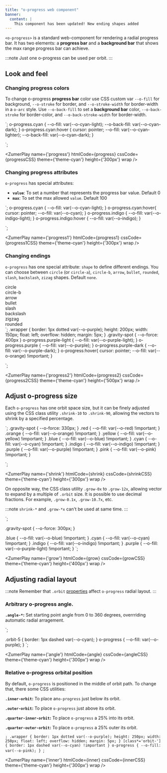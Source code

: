 ```yaml
---
title: "o-progress web component"
banner: 
  content: |
    This component has been updated! New ending shapes added
---
```



`<o-progress>` is a standard web-component for rendering a radial progress bar. It has two elements: a **progress bar** and a **background bar** that shows the max range progress bar can achieve.

:::note
Just one o-progress can be used per orbit.
:::

## Look and feel

### Changing progress colors
To change o-progress **progress bar** color use CSS custom var `--o-fill` for background, `--o-stroke` for border, and  `--o-stroke-width` for border-width in a `o-arc` style. Use `--o-back-fill` to set a **background bar** color, `--o-back-stroke` for border-color, and   `--o-back-stroke-width` for border-width.


<div class="bigbang">
  <div class="gravity-spot">
    <div class="orbit-5">
      <o-progress value="73" class="cyan"></o-progress>
  </div>
</div>
`;
o-progress.cyan {
--o-fill: var(--o-cyan-light);
--o-back-fill: var(--o-cyan-dark);
}
o-progress.cyan:hover {
cursor: pointer;
--o-fill: var(--o-cyan-lighter);
--o-back-fill: var(--o-cyan-dark);
}


`;

<ZumerPlay name={'progress'}   htmlCode={progress} cssCode={progressCSS} theme={'theme-cyan'} height={'300px'} wrap />


### Changing progress attributes
`o-progress` has special attributes: 
  - **`value`**: To set a number that represents the progress bar value. Default 0
  - **`max`**: To set the max allowed `value`. Default 100

<div class="bigbang">
  <div class="gravity-spot">
    <div class="orbit-3">
      <o-progress value="25" class="cyan"></o-progress>
    </div>
    <div class="orbit-5">
      <o-progress value="50" max="80" class="indigo"></o-progress>
    </div>
</div>
`;
o-progress.cyan {
--o-fill: var(--o-cyan-light);
}
o-progress.cyan:hover{
cursor: pointer;
--o-fill: var(--o-cyan);
}
o-progress.indigo {
--o-fill: var(--o-indigo-light);
}
o-progress.indigo:hover {
--o-fill: var(--o-indigo);
}

`;

<ZumerPlay name={'progress1'}   htmlCode={progress1} cssCode={progress1CSS} theme={'theme-cyan'} height={'300px'} wrap />

### Changing endings

`o-progress` has one special attribute: `shape` to define different endings. You can choose between `circle` (or `circle-a`), `circle-b`, `arrow`, `bullet`, `rounded`, `slash`, `backslash`, `zizag` shapes. Default `none`. 


<div class="wrapper">
  <div class="bigbang">
    <div class="gravity-spot">
      <div class="orbit-3">
        circle
        <o-progress value="100" class="grow-0.1x purple-light" shape="circle"></o-progress>
      </div>
    </div>
  </div>
</div>
<div class="wrapper">
  <div class="bigbang">
    <div class="gravity-spot">
      <div class="orbit-3">
        circle-b
        <o-progress value="100" class="grow-0.1x purple-light" shape="circle-b"></o-progress>
      </div>
    </div>
  </div>
</div>
<div class="wrapper">
  <div class="bigbang">
    <div class="gravity-spot">
      <div class="orbit-3">
        arrow
        <o-progress value="60" class="grow-0.1x purple-light" shape="arrow"></o-progress>
      </div>
    </div>
  </div>
</div>
<div class="wrapper">
  <div class="bigbang">
    <div class="gravity-spot">
      <div class="orbit-3">
        bullet
        <o-progress value="60" class="grow-0.1x purple-light" shape="bullet"></o-progress>
      </div>
    </div>
  </div>
</div>
<div class="wrapper">
  <div class="bigbang">
    <div class="gravity-spot">
      <div class="orbit-3">
        slash
        <o-progress value="60" class="grow-0.1x purple-light" shape="slash"></o-progress>
      </div>
    </div>
  </div>
</div>
<div class="wrapper">
  <div class="bigbang">
    <div class="gravity-spot">
      <div class="orbit-3">
        backslash
        <o-progress value="60" class="grow-0.1x purple-light" shape="backslash"></o-progress>
      </div>
    </div>
  </div>
</div>
<div class="wrapper">
  <div class="bigbang">
    <div class="gravity-spot">
      <div class="orbit-3">
        zigzag
        <o-progress value="60" class="grow-0.1x purple-light" shape="zigzag"></o-progress>
      </div>
    </div>
  </div>
</div>
<div class="wrapper">
  <div class="bigbang">
    <div class="gravity-spot">
      <div class="orbit-3">
        rounded
        <o-progress value="60" class="grow-0.1x purple-light" shape="rounded"></o-progress>
      </div>
    </div>
  </div>
</div>
`;
.wrapper {
border: 1px dotted var(--o-purple);
height: 200px;
width: 150px;
float: left;
overflow: hidden;
margin: 5px;
}
.gravity-spot {
--o-force: 400px
}
o-progress.purple-light {
--o-fill: var(--o-purple-light);
}
o-progress.purple {
--o-fill: var(--o-purple);
}
o-progress.purple-dark {
--o-fill: var(--o-purple-dark);
}
o-progress:hover{
cursor: pointer;
--o-fill: var(--o-orange) !important;
}

`;

<ZumerPlay name={'progress2'}   htmlCode={progress2} cssCode={progress2CSS} theme={'theme-cyan'} height={'500px'} wrap />


## Adjust o-progress size

Each `o-progress` has one orbit space size, but it can be finely adjusted using the CSS class utility `.shrink-10` to `.shrink-90`, allowing the vectors to shrink by a specified percentage. 


<div class="bigbang">
  <div class="gravity-spot">
    <div class="orbit-1">
      <o-progress value="10" class="shrink-90 red"></o-progress>
    </div>
    <div class="orbit-2">
      <o-progress value="20" class="shrink-80 orange"></o-progress>
    </div>
    <div class="orbit-3">  
      <o-progress value="30" class="shrink-70 yellow"></o-progress>
    </div>    
    <div class="orbit-4">  
      <o-progress value="40" class="shrink-70 green"></o-progress>
    </div>        
    <div class="orbit-5">  
      <o-progress value="60" class="shrink-60 cyan"></o-progress>
    </div>    
    <div class="orbit-6">  
      <o-progress value="70" class="shrink-50 blue"></o-progress>
    </div>    
    <div class="orbit-7">  
      <o-progress value="80" class="shrink-40 indigo"></o-progress>
    </div>    
    <div class="orbit-8">  
      <o-progress value="90" class="shrink-30 purple"></o-progress>
    </div>    
    <div class="orbit-9">  
      <o-progress value="100" class="shrink-20 pink"></o-progress>
    </div>    
  </div>
</div>
`;
.gravity-spot {
  --o-force: 330px;
}
.red {
  --o-fill: var(--o-red) !important;
}
.orange {
  --o-fill: var(--o-orange) !important;
}
.yellow {
  --o-fill: var(--o-yellow) !important;
}
.blue {
  --o-fill: var(--o-blue) !important;
}
.cyan {
  --o-fill: var(--o-cyan) !important;
}
.indigo {
  --o-fill: var(--o-indigo) !important;
}
.purple {
  --o-fill: var(--o-purple) !important;
}
.pink {
  --o-fill: var(--o-pink) !important;
}


`;

<ZumerPlay name={'shrink'}   htmlCode={shrink} cssCode={shrinkCSS} theme={'theme-cyan'} height={'300px'} wrap />


On opposite way, the CSS class utility `.grow-0x` to `.grow-12x`, allowing vector to expand by a multiple of `.orbit` size. It is possible to use decimal fractions. For example,  `.grow-0.1x`,  `.grow-10.7x`, etc.

:::note
`shrink-*` and `.grow-*x` can't be used at same time.
:::


<div class="bigbang">
  <div class="gravity-spot">
    <div class="orbit-8">  
      <o-progress value="80" class="grow-6x indigo"></o-progress>
    </div> 
    <div class="orbit-7">  
      <o-progress value="70" class="grow-5x blue"></o-progress>
    </div> 
     <div class="orbit-6">  
      <o-progress value="60" class="grow-4x cyan"></o-progress>
    </div>   
    <div class="orbit-5">  
      <o-progress value="50" class="grow-2x purple"></o-progress>
    </div>    
  </div>
</div>
`;

.gravity-spot {
--o-force: 300px;
}

.blue {
  --o-fill: var(--o-blue) !important;
}
.cyan {
  --o-fill: var(--o-cyan) !important;
}
.indigo {
  --o-fill: var(--o-indigo) !important;
}
.purple {
  --o-fill: var(--o-purple-light) !important;
}
`;

<ZumerPlay name={'grow'}   htmlCode={grow} cssCode={growCSS} theme={'theme-cyan'} height={'400px'} wrap />

## Adjusting radial layout

:::note
Remember that `.orbit` [properties](/orbit-docs/elements/orbit/#distribution-of-orbit-children-elements) affect `o-progress` radial layout. 
:::

### Arbitrary o-progress angle.

**`.angle-*`:** Set starting point angle from 0 to 360 degrees, overrriding automatic radial arragement.

<div class="bigbang">
  <div class="gravity-spot">
    <div class="orbit-5 range-90">
      <o-progress value="33" class=" angle-115"></o-progress>
    </div>
  </div>
</div>
`;

.orbit-5 {
border: 1px dashed var(--o-cyan);
}
o-progress {
--o-fill: var(--o-purple);
}
`;

<ZumerPlay name={'angle'}   htmlCode={angle} cssCode={angleCSS} theme={'theme-cyan'} height={'300px'} wrap />

### Relative o-progress orbital position

By default, `o-progress` is positioned in the middle of orbit path. To change that, there some CSS utilities:

**`.inner-orbit`:** To place an`o-progress` just below its orbit.

**`.outer-orbit`:** To place `o-progress` just above its orbit.

**`.quarter-inner-orbit`:** To place `o-progress` a 25% into its orbit.

**`.quarter-outer-orbit`:** To place `o-progress` a 25% outer its orbit.


<div class="bigbang">
  <div class="gravity-spot">
    <div class="orbit-5">
      <o-progress value="33" class="outer-orbit "></o-progress>
    </div>  
    <div class="orbit-4">  
      <o-progress value="33" class="quarter-outer-orbit"></o-progress>
    </div>  
    <div class="orbit-3">  
      <o-progress value="33" class="quarter-inner-orbit"></o-progress>
    </div>  
    <div class="orbit-2">  
      <o-progress value="33" class="inner-orbit"></o-progress>
    </div>
  </div>
</div>

`;
.wrapper {
border: 1px dotted var(--o-purple);
height: 250px;
width: 250px;
float: left;
overflow: hidden;
margin: 5px;
}
[class*='orbit-'] {
  border: 1px dashed var(--o-cyan) !important
}
o-progress {
--o-fill: var(--o-pink);
}
`;

<ZumerPlay name={'inner'}   htmlCode={inner} cssCode={innerCSS} theme={'theme-cyan'} height={'300px'} wrap />
